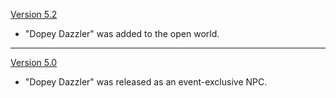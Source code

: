 {{Change History/Header}}
[[Version 5.2]]
* "Dopey Dazzler" was added to the open world.
----
[[Version 5.0]]
* "Dopey Dazzler" was released as an event-exclusive NPC.